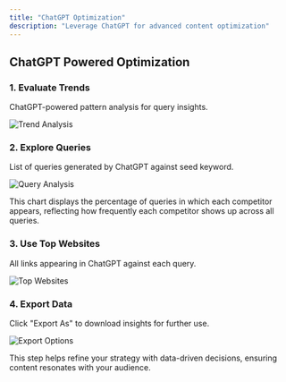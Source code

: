 ```yaml
---
title: "ChatGPT Optimization"
description: "Leverage ChatGPT for advanced content optimization"
---
```


## ChatGPT Powered Optimization

### 1. Evaluate Trends
ChatGPT-powered pattern analysis for query insights.

![Trend Analysis](/images/image29.png)

### 2. Explore Queries
List of queries generated by ChatGPT against seed keyword.

![Query Analysis](/images/image13.png)

This chart displays the percentage of queries in which each competitor appears, reflecting how frequently each competitor shows up across all queries.

### 3. Use Top Websites
All links appearing in ChatGPT against each query.

![Top Websites](/images/image8.png)

### 4. Export Data
Click "Export As" to download insights for further use.

![Export Options](/images/image12.png)

This step helps refine your strategy with data-driven decisions, ensuring content resonates with your audience. 
